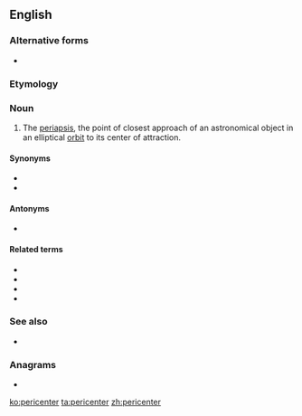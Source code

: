 ==English==

===Alternative forms===
* {{l|en|pericentre}}

===Etymology===
{{prefix|peri|center|lang=en}}

===Noun===
{{en-noun}}

# {{lb|en|astronomy}} The [[periapsis]], the point of closest approach of an astronomical object in an elliptical [[orbit]] to its center of attraction.

====Synonyms====
* {{l|en|perifocus}}
* {{l|en|periapsis}}

====Antonyms====
* {{l|en|apocenter}}

====Related terms====
* {{l|en|periastron}}
* {{l|en|perihelion}}
* {{l|en|perilune}}
* {{l|en|perigee}}

===See also===
* {{pedialite|Apsis}}

===Anagrams===
* {{l|en|pericentre}}

[[ko:pericenter]]
[[ta:pericenter]]
[[zh:pericenter]]